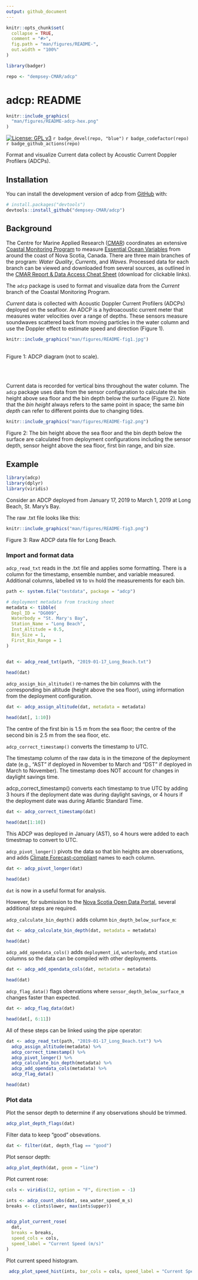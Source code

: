 ```yaml
---
output: github_document
---
```


<!-- README.md is generated from README.Rmd. Please edit that file -->

```r
knitr::opts_chunk$set(
  collapse = TRUE,
  comment = "#>",
  fig.path = "man/figures/README-",
  out.width = "100%"
)

library(badger)

repo <- "dempsey-CMAR/adcp"
```

# adcp: README

```r

knitr::include_graphics(
  "man/figures/README-adcp-hex.png"
)

```


<!-- badges: start -->

[![License: GPL v3](https://img.shields.io/badge/License-GPLv3-blue.svg)](https://www.gnu.org/licenses/gpl-3.0) `r badge_devel(repo, "blue")` `r badge_codefactor(repo)` `r badge_github_actions(repo)`

<!-- badges: end -->

Format and visualize Current data collect by Acoustic Current Doppler Profilers (ADCPs).

## Installation

You can install the development version of adcp from [GitHub](https://github.com/) with:

``` r
# install.packages("devtools")
devtools::install_github("dempsey-CMAR/adcp")
```

## Background

The Centre for Marine Applied Research ([CMAR](https://cmar.ca/)) coordinates an extensive [Coastal Monitoring Program](https://cmar.ca/coastal-monitoring-program/) to measure [Essential Ocean Variables](https://www.goosocean.org/index.php?option=com_content&view=article&id=14&Itemid=114) from around the coast of Nova Scotia, Canada. There are three main branches of the program: _Water Quality_, _Currents_, and _Waves_. Processed data for each branch can be viewed and downloaded from several sources, as outlined in the [CMAR Report & Data Access Cheat Sheet](https://github.com/Centre-for-Marine-Applied-Research/strings/blob/master/man/figures/README-access-cheatsheet.pdf) (download for clickable links).

The `adcp` package is used to format and visualize data from the _Current_ branch of the Coastal Monitoring Program. 

_Current_ data is collected with Acoustic Doppler Current Profilers (ADCPs) deployed on the seafloor. An ADCP is a hydroacoustic current meter that measures water velocities over a range of depths. These sensors measure soundwaves scattered back from moving particles in the water column and use the Doppler effect to estimate speed and direction (Figure 1). 


```r

knitr::include_graphics("man/figures/README-fig1.jpg")

```
<br>
Figure 1: ADCP diagram (not to scale).

<br>
<br>


Current data is recorded for vertical bins throughout the water column. The `adcp` package uses data from the sensor configuration to calculate the bin height above sea floor and the bin depth below the surface (Figure 2). Note that the *bin height* always refers to the same point in space; the same *bin depth* can refer to different points due to changing tides.


```r

knitr::include_graphics("man/figures/README-fig2.png")

```
Figure 2: The bin height above the sea floor and the bin depth below the surface are calculated from deployment configurations including the sensor depth, sensor height above the sea floor, first bin range, and bin size.


## Example

```r
library(adcp)
library(dplyr)
library(viridis)
```


Consider an ADCP deployed from January 17, 2019 to March 1, 2019 at Long Beach, St. Mary's Bay. 

The raw .txt file looks like this:


```r

knitr::include_graphics("man/figures/README-fig3.png")

```
Figure 3: Raw ADCP data file for Long Beach.

### Import and format data

`adcp_read_txt` reads in the .txt file and applies some formatting. There is a column for the timestamp, ensemble number, and variable measured. Additional columns, labelled `V8` to `Vn` hold the measurements for each bin.

```r

path <- system.file("testdata", package = "adcp")

# deployment metadata from tracking sheet
metadata <- tibble(
  Depl_ID = "DG009",
  Waterbody = "St. Mary's Bay",
  Station_Name = "Long Beach",
  Inst_Altitude = 0.5,
  Bin_Size = 1,
  First_Bin_Range = 1
)


dat <- adcp_read_txt(path, "2019-01-17_Long_Beach.txt")

head(dat)

```
`adcp_assign_bin_altitude()` re-names the bin columns with the corresponding bin altitude (height above the sea floor), using information from the deployment configuration.

```r
dat <- adcp_assign_altitude(dat, metadata = metadata)

head(dat[, 1:10])
```
The centre of the first bin is 1.5 m from the sea floor; the centre of the second bin is 2.5 m from the sea floor, etc.

`adcp_correct_timestamp()` converts the timestamp to UTC.


The timestamp column of the raw data is in the timezone of the deployment date (e.g., "AST" if deployed in November to March and "DST" if deployed in March to November). The timestamp does NOT account for changes in daylight savings time.

adcp_correct_timestamp() converts each timestamp to true UTC by adding 3 hours if the deployment date was during daylight savings, or 4 hours if the deployment date was during Atlantic Standard Time.

```r
dat <- adcp_correct_timestamp(dat)

head(dat[1:10])
```
This ADCP was deployed in January (AST), so 4 hours were added to each timestmap to convert to UTC.


`adcp_pivot_longer()` pivots the data so that bin heights are observations, and adds [Climate Forecast-compliant](https://cfconventions.org/Data/cf-standard-names/current/build/cf-standard-name-table.html) names to each column.

```r
dat <- adcp_pivot_longer(dat)

head(dat)
```
`dat` is now in a useful format for analysis. 

However, for submission to the [Nova Scotia Open Data Portal](https://data.novascotia.ca/), several additional steps are required.

`adcp_calculate_bin_depth()` adds column `bin_depth_below_surface_m`:

```r
dat <- adcp_calculate_bin_depth(dat, metadata = metadata)

head(dat)
```
`adcp_add_opendata_cols()` adds `deployment_id`, `waterbody`, and `station` columns so the data can be compiled with other deployments.

```r
dat <- adcp_add_opendata_cols(dat, metadata = metadata)

head(dat)
```
`adcp_flag_data()` flags obervations where `sensor_depth_below_surface_m` changes faster than expected.

```r
dat <- adcp_flag_data(dat)

head(dat[, 6:11])
```

All of these steps can be linked using the pipe operator:

```r
dat <- adcp_read_txt(path, "2019-01-17_Long_Beach.txt") %>% 
  adcp_assign_altitude(metadata) %>%
  adcp_correct_timestamp() %>%
  adcp_pivot_longer() %>%
  adcp_calculate_bin_depth(metadata) %>%
  adcp_add_opendata_cols(metadata) %>%
  adcp_flag_data()

head(dat)
```




### Plot data

Plot the sensor depth to determine if any observations should be trimmed.
```r
adcp_plot_depth_flags(dat)
```
Filter data to keep "good" obsevations.
```r
dat <- filter(dat, depth_flag == "good")
```

Plot sensor depth:

```r
adcp_plot_depth(dat, geom = "line")

```
Plot current rose:
```r

cols <- viridis(12, option = "F", direction = -1)

ints <- adcp_count_obs(dat, sea_water_speed_m_s)
breaks <- c(ints$lower, max(ints$upper)) 


adcp_plot_current_rose(
  dat, 
  breaks = breaks, 
  speed_cols = cols,
  speed_label = "Current Speed (m/s)"
)

```
Plot current speed histogram.
```r
 adcp_plot_speed_hist(ints, bar_cols = cols, speed_label = "Current Speed (m/s)")
```





















